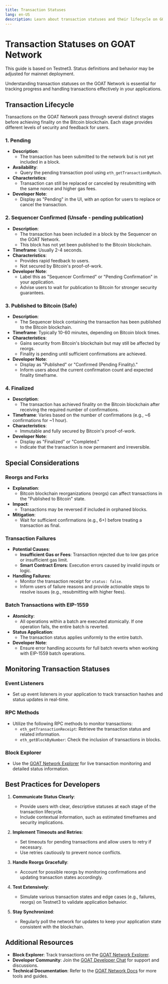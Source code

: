 ```yaml
---
title: Transaction Statuses
lang: en-US
description: Learn about transaction statuses and their lifecycle on GOAT Network Testnet3.
---
```



# Transaction Statuses on GOAT Network

<Callout type="warning">
  This guide is based on Testnet3. Status definitions and behavior may be adjusted for mainnet deployment.
</Callout>

Understanding transaction statuses on the GOAT Network is essential for tracking progress and handling transactions effectively in your applications.

## Transaction Lifecycle

Transactions on the GOAT Network pass through several distinct stages before achieving finality on the Bitcoin blockchain. Each stage provides different levels of security and feedback for users.

### 1. Pending

- **Description**:
  - The transaction has been submitted to the network but is not yet included in a block.
- **Availability**:
  - Query the pending transaction pool using `eth_getTransactionByHash`.
- **Characteristics**:
  - Transaction can still be replaced or canceled by resubmitting with the same nonce and higher gas fees.
- **Developer Note**:
  - Display as "Pending" in the UI, with an option for users to replace or cancel the transaction.

### 2. Sequencer Confirmed (Unsafe - pending publication)

- **Description**:
  - The transaction has been included in a block by the Sequencer on the GOAT Network.
  - This block has not yet been published to the Bitcoin blockchain.
- **Timeframe**: Usually 2-4 seconds.
- **Characteristics**:
  - Provides rapid feedback to users.
  - Not secured by Bitcoin's proof-of-work.
- **Developer Note**:
  - Label this as "Sequencer Confirmed" or "Pending Confirmation" in your application.
  - Advise users to wait for publication to Bitcoin for stronger security guarantees.

### 3. Published to Bitcoin (Safe)

- **Description**:
  - The Sequencer block containing the transaction has been published to the Bitcoin blockchain.
- **Timeframe**: Typically 10-60 minutes, depending on Bitcoin block times.
- **Characteristics**:
  - Gains security from Bitcoin's blockchain but may still be affected by reorgs.
  - Finality is pending until sufficient confirmations are achieved.
- **Developer Note**:
  - Display as "Published" or "Confirmed (Pending Finality)."
  - Inform users about the current confirmation count and expected finality timeframe.

### 4. Finalized

- **Description**:
  - The transaction has achieved finality on the Bitcoin blockchain after receiving the required number of confirmations.
- **Timeframe**: Varies based on the number of confirmations (e.g., ~6 confirmations for ~1 hour).
- **Characteristics**:
  - Immutable and fully secured by Bitcoin's proof-of-work.
- **Developer Note**:
  - Display as "Finalized" or "Completed."
  - Indicate that the transaction is now permanent and irreversible.

## Special Considerations

### Reorgs and Forks

- **Explanation**:
  - Bitcoin blockchain reorganizations (reorgs) can affect transactions in the "Published to Bitcoin" state.
- **Impact**:
  - Transactions may be reversed if included in orphaned blocks.
- **Mitigation**:
  - Wait for sufficient confirmations (e.g., 6+) before treating a transaction as final.

### Transaction Failures

- **Potential Causes**:
  - **Insufficient Gas or Fees**: Transaction rejected due to low gas price or insufficient gas limit.
  - **Smart Contract Errors**: Execution errors caused by invalid inputs or logic.
- **Handling Failures**:
  - Monitor the transaction receipt for `status: false`.
  - Inform users of failure reasons and provide actionable steps to resolve issues (e.g., resubmitting with higher fees).

### Batch Transactions with EIP-1559

- **Atomicity**:
  - All operations within a batch are executed atomically. If one operation fails, the entire batch is reverted.
- **Status Application**:
  - The transaction status applies uniformly to the entire batch.
- **Developer Note**:
  - Ensure error handling accounts for full batch reverts when working with EIP-1559 batch operations.

## Monitoring Transaction Statuses

### Event Listeners

- Set up event listeners in your application to track transaction hashes and status updates in real-time.

### RPC Methods

- Utilize the following RPC methods to monitor transactions:
  - `eth_getTransactionReceipt`: Retrieve the transaction status and related information.
  - `eth_getBlockByNumber`: Check the inclusion of transactions in blocks.

### Block Explorer

- Use the [GOAT Network Explorer](https://explorer.testnet3.goat.network) for live transaction monitoring and detailed status information.

## Best Practices for Developers

1. **Communicate Status Clearly**:
   - Provide users with clear, descriptive statuses at each stage of the transaction lifecycle.
   - Include contextual information, such as estimated timeframes and security implications.

2. **Implement Timeouts and Retries**:
   - Set timeouts for pending transactions and allow users to retry if necessary.
   - Use retries cautiously to prevent nonce conflicts.

3. **Handle Reorgs Gracefully**:
   - Account for possible reorgs by monitoring confirmations and updating transaction states accordingly.

4. **Test Extensively**:
   - Simulate various transaction states and edge cases (e.g., failures, reorgs) on Testnet3 to validate application behavior.

5. **Stay Synchronized**:
   - Regularly poll the network for updates to keep your application state consistent with the blockchain.

## Additional Resources

- **Block Explorer**: Track transactions on the [GOAT Network Explorer](https://explorer.testnet3.goat.network).
- **Developer Community**: Join the [GOAT Developer Chat](https://t.me/+5JwHzveSo4IxMGY5) for support and discussions.
- **Technical Documentation**: Refer to the [GOAT Network Docs](https://docs.goat.network) for more tools and guides.